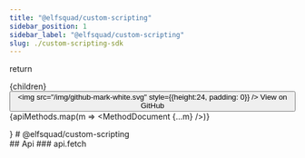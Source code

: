 ```yaml
---
title: "@elfsquad/custom-scripting"
sidebar_position: 1
sidebar_label: "@elfsquad/custom-scripting"
slug: ./custom-scripting-sdk
---
```



  return <div class="space-y-32">
    <div class="flex justify-between items-center">
      {children}
      <Link to="https://github.com/elfsquad/custom-scripting">
        <button class="bg-gray-700 text-white px-4 py-2 rounded-md flex items-center gap-2 mt-[-18px]">
          <img src="/img/github-mark-white.svg" style={{height:24, padding: 0}} />
          View on GitHub
        </button>
      </Link>
    </div>
    <MethodCategory name={name} description={description} />
    {apiMethods.map(m => <MethodDocument {...m} />)}
  </div>
}

<Content name="Api" description="The Api class allows you to interact with the Elfsquad API.">
  # @elfsquad/custom-scripting
</Content>


<div class="hidden">
  ## Api
  ### api.fetch
</div>

